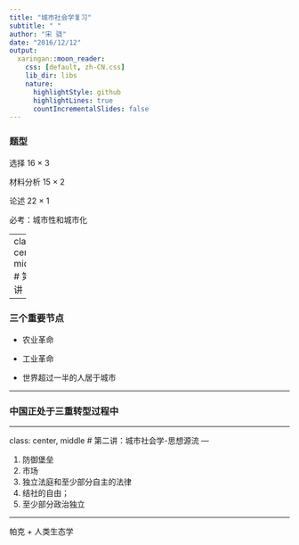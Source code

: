 ```yaml
---
title: "城市社会学复习"
subtitle: " "
author: "宋 骁"
date: "2016/12/12"
output:
  xaringan::moon_reader:
    css: [default, zh-CN.css]
    lib_dir: libs
    nature:
      highlightStyle: github
      highlightLines: true
      countIncrementalSlides: false
---
```

### 题型

选择 16 $\times$ 3

材料分析 15 $\times$ 2

论述 22 $\times$ 1

必考：城市性和城市化

---
class: center, middle
# 第一讲


---

### 三个重要节点

+ 农业革命

+ 工业革命

+ 世界超过一半的人居于城市

---

### 中国正处于三重转型过程中

---

class: center, middle
# 第二讲：城市社会学-思想源流
---

1. 防御堡垒
2. 市场
3. 独立法庭和至少部分自主的法律
4. 结社的自由；
5. 至少部分政治独立



---

帕克
  + 人类生态学








